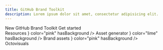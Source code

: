 ```yaml
---
title: GitHub Brand Toolkit
description: Lorem ipsum dolor sit amet, consectetur adipisicing elit. Quisquam, voluptatibus.
---
```



<div>
  <Hero style={{paddingTop: 0}}>
    <Hero.Label>New</Hero.Label>
    <Hero.Heading>GitHub Brand Toolkit</Hero.Heading>
    <Hero.PrimaryAction href="#">Get started</Hero.PrimaryAction>
    <Hero.Image
      src="https://via.placeholder.com/600x400/d3d9df/d3d9df.png"
      alt="placeholder, blank area with an off-white background color"
    />
  </Hero>
</div>
<section>
  <SectionIntro>
    <SectionIntro.Heading>Resources</SectionIntro.Heading>
  </SectionIntro>
  <Grid>
    <Grid.Column
      span={{
        small: 6,
        medium: 6,
        large: 4,
        xlarge: 4,
      }}
    >
      <Card href="/nextocat/applications/asset-generator" hasBorder style={{width: '100%'}}>
        <Card.Icon icon={<PencilIcon />} color="pink" hasBackground />
        <Card.Heading>Asset generator</Card.Heading>
      </Card>
    </Grid.Column>
    <Grid.Column
      span={{
        small: 6,
        medium: 6,
        large: 4,
        xlarge: 4,
      }}
    >
      <Card
        hasBorder
        href="/nextocat/applications/brand-assets"
        style={{
          width: '100%',
          ['--brand-color-accent-primary']: 'var(--base-color-scale-lime-2)',
        }}
      >
        <Card.Icon icon={<FileMediaIcon />} color="lime" hasBackground />
        <Card.Heading>Brand assets</Card.Heading>
      </Card>
    </Grid.Column>
    <Grid.Column
      span={{
        small: 6,
        medium: 6,
        large: 4,
        xlarge: 4,
      }}
    >
      <Card href="/nextocat/applications/octovisuals" hasBorder style={{width: '100%'}}>
        <Card.Icon icon={<HeartFillIcon />} color="pink" hasBackground />
        <Card.Heading>Octovisuals</Card.Heading>
      </Card>
    </Grid.Column>
  </Grid>
</section>
